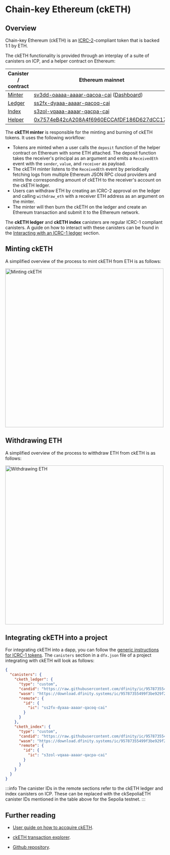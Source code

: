 
# Chain-key Ethereum (ckETH)

## Overview

Chain-key Ethereum (ckETH) is an
[ICRC-2](https://github.com/dfinity/ICRC-1/blob/main/standards/ICRC-2/README.md)-compliant
token that is backed 1:1 by ETH.

The ckETH functionality is provided through an interplay of a suite of canisters on ICP, and a
helper contract on Ethereum:

| Canister / contract                                                                                   | Ethereum mainnet                                                                                                                                                                    | Sepolia testnet                                                                                                                                                                     |
| --------------------------------------------------------------------------------------------------- | ----------------------------------------------------------------------------------------------------------------------------------------------------------------------------------- | ----------------------------------------------------------------------------------------------------------------------------------------------------------------------------------- |
| [Minter](https://github.com/dfinity/ic/tree/master/rs/ethereum/cketh/minter)                        | [sv3dd-oaaaa-aaaar-qacoa-cai](https://dashboard.internetcomputer.org/canister/sv3dd-oaaaa-aaaar-qacoa-cai) ([Dashboard](https://sv3dd-oaaaa-aaaar-qacoa-cai.raw.icp0.io/dashboard)) | [jzenf-aiaaa-aaaar-qaa7q-cai](https://dashboard.internetcomputer.org/canister/jzenf-aiaaa-aaaar-qaa7q-cai) ([Dashboard](https://jzenf-aiaaa-aaaar-qaa7q-cai.raw.ic0.app/dashboard)) |
| [Ledger](https://github.com/dfinity/ic/tree/master/rs/rosetta-api/icrc1/ledger)                     | [ss2fx-dyaaa-aaaar-qacoq-cai](https://dashboard.internetcomputer.org/canister/ss2fx-dyaaa-aaaar-qacoq-cai)                                                                          | [apia6-jaaaa-aaaar-qabma-cai](https://dashboard.internetcomputer.org/canister/apia6-jaaaa-aaaar-qabma-cai)                                                                          |
| [Index](https://github.com/dfinity/ic/tree/master/rs/rosetta-api/icrc1/index-ng)                    | [s3zol-vqaaa-aaaar-qacpa-cai](https://dashboard.internetcomputer.org/canister/s3zol-vqaaa-aaaar-qacpa-cai)                                                                          | [sh5u2-cqaaa-aaaar-qacna-cai](https://dashboard.internetcomputer.org/canister/sh5u2-cqaaa-aaaar-qacna-cai)                                                                          |
| [Helper]([https://github.com/dfinity/ic/blob/master/rs/ethereum/cketh/minter/ERC20DepositHelper.sol) | [0x7574eB42cA208A4f6960ECCAfDF186D627dCC175](https://etherscan.io/address/0x7574eB42cA208A4f6960ECCAfDF186D627dCC175](https://github.com/dfinity/ic/blob/master/rs/ethereum/cketh/minter/EthDepositHelper.sol))                                                               | [0xb44B5e756A894775FC32EDdf3314Bb1B1944dC34](https://sepolia.etherscan.io/address/0xb44B5e756A894775FC32EDdf3314Bb1B1944dC34)                                                       |


The **ckETH minter** is responsible for the minting and burning of ckETH tokens.
It uses the following workflow:

- Tokens are minted when a user calls the `deposit` function of the helper
  contract on Ethereum with some ETH attached. The deposit function takes the
  receiver's principal as an argument and emits a `ReceivedEth` event with the
  `sender`, `value`, and `receiver` as payload.
- The ckETH minter listens to the `ReceivedEth` event by periodically fetching
  logs from multiple Ethereum JSON RPC cloud providers and mints the
  corresponding amount of ckETH to the receiver's account on the ckETH ledger.
- Users can withdraw ETH by creating an ICRC-2 approval on the ledger and calling `withdraw_eth` with a receiver ETH address as an argument on the minter.
- The minter will then burn the ckETH on the ledger and create an Ethereum transaction and submit it to the Ethereum network.

The **ckETH ledger** and **ckETH index** canisters are regular ICRC-1 compliant canisters. A guide on how to interact with these canisters can be found in the [Interacting with an ICRC-1 ledger](https://internetcomputer.org/docs/current/developer-docs/integrations/icrc-1/interact-with-ICRC-1-ledger) section.

## Minting ckETH


A simplified overview of the process to mint ckETH from ETH is as follows:

<div class="text--center">
  <img
    src={useBaseUrl("/img/docs/cketh-mint.png")}
    alt="Minting ckETH"
    width="500"
  />
</div>

## Withdrawing ETH

A simplified overview of the process to witthdraw ETH from ckETH is as follows:

<div class="text--center">
  <img
    src={useBaseUrl("/img/docs/cketh-withdraw.png")}
    alt="Withdrawing ETH"
    width="500"
  />
</div>

## Integrating ckETH into a project

For integrating ckETH into a dapp, you can follow the [generic instructions for ICRC-1 tokens](/docs/developer-docs/integrations/icrc-1/index.md).
The `canisters` section in a `dfx.json` file of a project integrating with ckETH will look as follows:

```json
{
  "canisters": {
    "cketh_ledger": {
      "type": "custom",
      "candid": "https://raw.githubusercontent.com/dfinity/ic/95787355499f3be929f2ab302ed44cdad7c64061/rs/rosetta-api/icrc1/ledger/ledger.did",
      "wasm": "https://download.dfinity.systems/ic/95787355499f3be929f2ab302ed44cdad7c64061/canisters/ic-icrc1-ledger.wasm.gz",
      "remote": {
        "id": {
          "ic": "ss2fx-dyaaa-aaaar-qacoq-cai"
        }
      }
    },
    "cketh_index": {
      "type": "custom",
      "candid": "https://raw.githubusercontent.com/dfinity/ic/95787355499f3be929f2ab302ed44cdad7c64061/rs/rosetta-api/icrc1/index/index.did",
      "wasm": "https://download.dfinity.systems/ic/95787355499f3be929f2ab302ed44cdad7c64061/canisters/ic-icrc1-index.wasm.gz",
      "remote": {
        "id": {
          "ic": "s3zol-vqaaa-aaaar-qacpa-cai"
        }
      }
    }
  }
}
```

:::info
The canister IDs in the remote sections refer to the ckETH ledger and index canisters on ICP. These can be replaced with the ckSepoliaETH canister IDs mentioned in the table above for the Sepolia testnet.
:::

## Further reading

- [User guide on how to accquire ckETH](https://medium.com/dfinity/how-to-acquire-cketh-02d863c835fc).

- [ckETH transaction explorer](https://dashboard.internetcomputer.org/ethereum/transactions).

- [Github repository](https://github.com/dfinity/ic/blob/master/rs/ethereum/cketh/docs/cketh.adoc).
